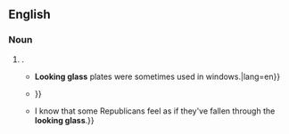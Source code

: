 {{also|looking-glass}}
==English==

===Noun===
{{en-noun|looking glasses}}

# {{alternative form of|looking-glass|lang=en}}.
#* {{quote-book|author=Walter Bernan [pseudonym; Robert Meikleham]|chapter=Essay VIII|title=On the History and Art of Warming and Ventilation Rooms and Buildings{{nb...|by Open Fires, Hypocausts, German, Dutch, Russian, and Swedish Stoves, Steam, Hot Water, Heated Air, Heat or Animals, and Other Methods; with Notices of the Progress of Personal and Fireside Comfort, and of the Management of Fuel. Illustrates by Two Hundred and Forty Figures of Apparatus.}}|location=London|publisher=[[w:George Bell (publisher)|George Bell]],{{nb...|Fleet Street.}}|year=1845|volume=I|section=footnote †|page=225|pageurl=https://books.google.com/books?id=Ekk1AAAAMAAJ&pg=PA225|oclc=77903558|passage=Many sorts of glass were in the market, called Lambeth or Ratcliffe, Normandy, German, white and green, Dutch, Newcastle, Staffordshire, and Bristol glass, '''looking glass''' and jealous glass. {{...}} '''Looking glass''' plates were sometimes used in windows.|lang=en}}
#* {{quote-book|author=Ford Madox Brown|authorlink=Ford Madox Brown|editor={{w|Virginia Surtees}}|chapter=1856 [chapter title]|title=The Diary of Ford Madox Brown|series=Studies in British Art|location=New Haven, Conn.; London|publisher=Published for the {{w|Paul Mellon Centre for Studies in British Art}} by {{w|Yale University Press}}|year=1856''' March 17–18'''&#8203;|year_published=1981|page=167|pageurl=https://books.google.com/books?id=46pRAQAAIAAJ&pg=PA167|isbn=978-0-300-02743-3|passage=17th Drew in the dead body in the corrected sketch in Pen & Ink. It is rather dreary. Worked at sundries from Self in the '''looking glass''' (8 hours). / 18th worked all day from self in '''looking glass''' in shirts & draws. {{...}}}}
#* {{quote-journal|author=Paul Krugman|authorlink=Paul Krugman|title=Who loves America?|url=https://www.nytimes.com/2016/07/29/opinion/who-loves-america.html|newspaper={{w|The New York Times}}|date=29 July 2016|passage=It has been quite a week in politics. {{...}} I know that some Republicans feel as if they've fallen through the '''looking glass'''.}}